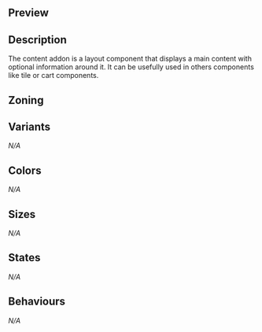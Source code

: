 
## Preview
<DesignContentAddonPreview />

## Description
The content addon is a layout component that displays a main content with optional information around it.
It can be usefully used in others components like tile or cart components.

## Zoning
<DesignContentAddonZoning />

## Variants
_N/A_

## Colors
_N/A_

## Sizes
_N/A_

## States
_N/A_

## Behaviours
_N/A_
